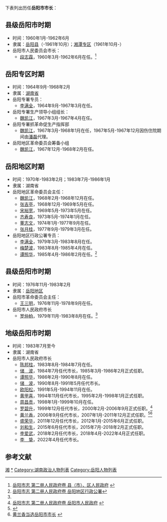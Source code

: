 下表列出历任'''岳阳市市长'''：

==县级岳阳市时期==
*时间：1960年1月-1962年6月
*隶属：[[岳阳县|岳阳县]]（-1961年10月）；[[湘潭专区|湘潭专区]]（1961年10月-）
*岳阳市人民委员会市长：
**[[段志霖|段志霖]]，1960年3月-1962年6月在任。<ref name="#1">[http://www.yysqw.gov.cn/Html/9/0/2/7/1/4069057399.html 岳阳市志 第二册人民政府卷 县（市）、区人民政府] {{webarchive|url=https://web.archive.org/web/20090706191540/http://www.yysqw.gov.cn/Html/9/0/2/7/1/4069057399.html |date=2009-07-06 }}</ref>
==岳阳专区时期==
*时间：1964年9月-1968年2月
*隶属：[[湖南省|湖南省]]
*岳阳专署专员：
**[[李满全|李满全]]，1964年9月-1967年3月在任。
*岳阳专署生产领导小组组长：
**[[魏凯江|魏凯江]]，1967年3月-1967年4月在任。
*岳阳专署抓革命促生产指挥部
**[[魏凯江|魏凯江]]，1967年3月-1968年1月在任，1967年5月-1967年12月因伤住院期间由[[潘磊|潘磊]]代理。
*岳阳地区革命委员会筹备小组
**[[魏凯江|魏凯江]]，1967年12月-1968年2月在任。
==岳阳地区时期==
*时间：1970年-1983年2月；1983年7月-1986年1月
*隶属：湖南省
*岳阳地区革命委员会主任：
**[[魏凯江|魏凯江]]，1968年2月-1968年12月在任。
**[[张吉亭|张吉亭]]，1968年12月-1969年5月在任。
**[[宋裕宽|宋裕宽]]，1969年5月-1973年5月在任。
**[[齐寿良|齐寿良]]，1973年5月-1974年1月在任。
**[[董志文|董志文]]，1974年1月-1977年9月在任。
**[[张月桂|张月桂]]，1977年9月-1979年3月在任。
*岳阳地区行政公署专员：
**[[李满全|李满全]]，1979年3月-1983年8月在任。
**[[梅楚波|梅楚波]]，1983年8月-1985年4月在任。
**[[谭照华|谭照华]]，1985年4月-1986年2月在任。<ref>[http://www.yysqw.gov.cn/Html/9/0/2/7/1/0302908.html 岳阳市志 第二册人民政府卷 岳阳地区行政公署]{{dead link|date=2017年12月 |bot=InternetArchiveBot |fix-attempted=yes }}</ref>

==县级岳阳市时期==
*时间：1976年11月-1983年2月
*隶属：[[岳阳地区|岳阳地区]]
*岳阳市革命委员会主任：
**[[王三明|王三明]]，1976年11月-1978年9月在任。
*岳阳市人民政府市长
**[[罗仲柏|罗仲柏]]，1979年11月-1983年8月在任。<ref name="#1"/>
==地级岳阳市时期==
*时间：1983年7月至今
*隶属：湖南省
*岳阳市人民政府市长
**[[陈邦柱_(国内贸易部)|陈邦柱]]，1983年8月-1984年7月在任。
**[[储波|储　波]]，1984年7月任代市长，1985年3月-1986年2月正式任职。
**[[谭照华|谭照华]]，1986年2月-1990年8月在任。
**[[储波|储　波]]，1990年8月-1991年5月任代市长。
**[[欧阳松|欧阳松]]，1991年5月-1994年11月在任。
**[[黄甲喜|黄甲喜]]，1994年11月任代市长，1995年2月-1998年1月正式任职。
**[[周昌贡|周昌贡]]，1998年1月-1999年10月在任。
**[[罗碧升|罗碧升]]，1999年12月任代市长，2000年2月-2006年9月正式任职。<ref>[http://www.yysqw.gov.cn/Html/9/0/2/7/1/259714001.html 岳阳市志 第二册人民政府卷 岳阳市人民政府] {{webarchive|url=https://web.archive.org/web/20090709063139/http://www.yysqw.gov.cn/Html/9/0/2/7/1/259714001.html |date=2009-07-09 }}</ref>
**[[黄兰香|黄兰香]]，2006年9月任代市长，2007年1月-2011年12月正式任职。<ref>{{Cite web |url=http://news.sina.com.cn/o/2006-09-15/071410023565s.shtml |title=黄兰香就任岳阳市代市长 |access-date=2010-07-26 |archive-date=2019-09-29 |archive-url=https://web.archive.org/web/20190929201050/http://news.sina.com.cn/o/2006-09-15/071410023565s.shtml |dead-url=no }}</ref><ref>[http://news3.xinhuanet.com/local/2007-01/26/content_5656411.htm 黄兰香当选岳阳市市长] {{webarchive|url=https://web.archive.org/web/20160305013536/http://news3.xinhuanet.com/local/2007-01/26/content_5656411.htm |date=2016-03-05 }}</ref>
**[[盛荣华|盛荣华]]，2011年12月任代市长，2012年1月-2015年6月正式任职。
**[[刘和生|刘和生]]，2015年6月任代市长，2015年7月-2018年2月正式任职。
**[[李爱武|李爱武]]，2018年2月任代市长，2018年4月-2022年4月正式任职。
**[[李挚|李　挚]]，2022年4月任代市长。

==参考文献==
<references/>
{{中华人民共和国湖南省岳阳市正职领导人}}

[[Category:中国市长列表|湘]]
[[Category:中华人民共和国岳阳市市长|*]]
[[Category:湖南政治人物列表|Category:湖南政治人物列表]]
[[Category:岳阳人物列表|Category:岳阳人物列表]]